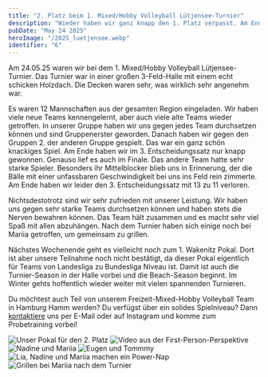 ```yaml
---
title: "2. Platz beim 1. Mixed/Hobby Volleyball Lütjensee-Turnier"
description: "Wieder haben wir ganz knapp den 1. Platz verpasst. Am Ende haben wir den 3. Entscheidungssatz 13 zu 11 verloren. Trotzdem sind wir mit unserer Leistung zufrieden!"
pubDate: "May 24 2025"
heroImage: "/2025_luetjensee.webp"
identifier: "6"
---
```


Am 24.05.25 waren wir bei dem 1. Mixed/Hobby Volleyball Lütjensee-Turnier.
Das Turnier war in einer großen 3-Feld-Halle mit einem echt schicken Holzdach.
Die Decken waren sehr, was wirklich sehr angenehm war.

Es waren 12 Mannschaften aus der gesamten Region eingeladen.
Wir haben viele neue Teams kennengelernt, aber auch viele alte Teams wieder getroffen.
In unserer Gruppe haben wir uns gegen jedes Team durchsetzen können und sind Gruppenerster geworden.
Danach haben wir gegen den Gruppen 2. der anderen Gruppe gespielt.
Das war ein ganz schön knackiges Spiel.
Am Ende haben wir im 3. Entscheidungssatz nur knapp gewonnen.
Genauso lief es auch im Finale.
Das andere Team hatte sehr starke Spieler.
Besonders ihr Mittelblocker blieb uns in Erinnerung, der die Bälle mit einer
unfassbaren Geschwindigkeit bei uns ins Feld rein zimmerte.
Am Ende haben wir leider den 3. Entscheidungssatz mit 13 zu 11 verloren.

Nichtsdestotrotz sind wir sehr zufrieden mit unserer Leistung.
Wir haben uns gegen sehr starke Teams durchsetzen können und haben stets die
Nerven bewahren können.
Das Team hält zusammen und es macht sehr viel Spaß mit allen abzuhängen.
Nach dem Turnier haben sich einige noch bei Mariia getroffen, um gemeinsam zu grillen.

Nächstes Wochenende geht es vielleicht noch zum 1. Wakenitz Pokal. Dort ist
aber unsere Teilnahme noch nicht bestätigt, da dieser Pokal eigentlich für
Teams von Landesliga zu Bundesliga Niveau ist.
Damit ist auch die Turnier-Season in der Halle vorbei und die Beach-Season beginnt.
Im Winter gehts hoffentlich wieder weiter mit vielen spannenden Turnieren.

Du möchtest auch Teil von unserem Freizeit-Mixed-Hobby Volleyball Team in Hamburg Hamm werden?
Du verfügst über ein solides Spielniveau?
Dann [kontaktiere](/de/contact/) uns per E-Mail oder auf Instagram und komme zum Probetraining vorbei!

![Unser Pokal für den 2. Platz](/2025_luetjensee_pokal.webp)
![Video aus der First-Person-Perspektive](/2025_luetjensee_2.webp)
![Nadine und Mariia](/2025_luetjensee_3.webp)
![Eugen und Tommmy](/2025_luetjensee_4.webp)
![Lia, Nadine und Mariia machen ein Power-Nap](/2025_luetjensee_5.webp)
![Grillen bei Mariia nach dem Turnier](/2025_luetjensee_6.webp)
